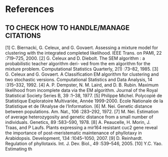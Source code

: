 # References {.unnumbered}

::: {#refs}
:::

## TO CHECK HOW TO HANDLE/MANAGE CITATIONS

\[1\] C. Biernacki, G. Celeux, and G. Govaert. Assessing a mixture model for clustering with the integrated completed likelihood. IEEE Trans. on PAMI, 22 :719--725, 2000. \[2\] G. Celeux and D. Diebolt. The SEM algorithm : a probabilistic teacher algorithm deri- ved from the em algorithm for the mixture problem. Computational Statistics Quarterly, 2(1) :73--82, 1985. \[3\] G. Celeux and G. Govaert. A Classification EM algorithm for clustering and two stochastic versions. Computational Statistics and Data Analysis, 14 :315--332, 1992. \[4\] A. P. Dempster, N. M. Laird, and D. B. Rubin. Maximum likelihood from incomplete data via the EM algorithm. Journal of the Royal Statistical Society Series B, 39 :1--38, 1977. \[5\] Philippe Michel. Polycopié de Statistique Exploratoire Multivariée, Année 1999-2000. Ecole Nationale de la Statistique et de l'Analyse de l'Information. \[6\] M. Nei. Genetic distance between populations. Am. Nat., 106 :283--292, 1972. \[7\] M. Nei. Estimation of average heterozygosity and genetic distance from a small number of individuals. Genetics, 89 :583--590, 1978. \[8\] A. Peaucelle, H. Morin, J. Traas, and P Laufs. Plants expressing a mir164 resistant cuc2 gene reveal the importance of post-meristematic maintenance of phyllotaxy in Arabidopsis. Development, 134 :1045--1050, 2007. \[9\] D. Reinhardt. Regulation of phyllotaxis. Int. J. Dev. Biol., 49 :539--546, 2005. \[10\] Y.C. Yao. Estimating th
